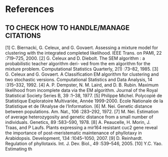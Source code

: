 # References {.unnumbered}

::: {#refs}
:::

## TO CHECK HOW TO HANDLE/MANAGE CITATIONS

\[1\] C. Biernacki, G. Celeux, and G. Govaert. Assessing a mixture model for clustering with the integrated completed likelihood. IEEE Trans. on PAMI, 22 :719--725, 2000. \[2\] G. Celeux and D. Diebolt. The SEM algorithm : a probabilistic teacher algorithm deri- ved from the em algorithm for the mixture problem. Computational Statistics Quarterly, 2(1) :73--82, 1985. \[3\] G. Celeux and G. Govaert. A Classification EM algorithm for clustering and two stochastic versions. Computational Statistics and Data Analysis, 14 :315--332, 1992. \[4\] A. P. Dempster, N. M. Laird, and D. B. Rubin. Maximum likelihood from incomplete data via the EM algorithm. Journal of the Royal Statistical Society Series B, 39 :1--38, 1977. \[5\] Philippe Michel. Polycopié de Statistique Exploratoire Multivariée, Année 1999-2000. Ecole Nationale de la Statistique et de l'Analyse de l'Information. \[6\] M. Nei. Genetic distance between populations. Am. Nat., 106 :283--292, 1972. \[7\] M. Nei. Estimation of average heterozygosity and genetic distance from a small number of individuals. Genetics, 89 :583--590, 1978. \[8\] A. Peaucelle, H. Morin, J. Traas, and P Laufs. Plants expressing a mir164 resistant cuc2 gene reveal the importance of post-meristematic maintenance of phyllotaxy in Arabidopsis. Development, 134 :1045--1050, 2007. \[9\] D. Reinhardt. Regulation of phyllotaxis. Int. J. Dev. Biol., 49 :539--546, 2005. \[10\] Y.C. Yao. Estimating th
